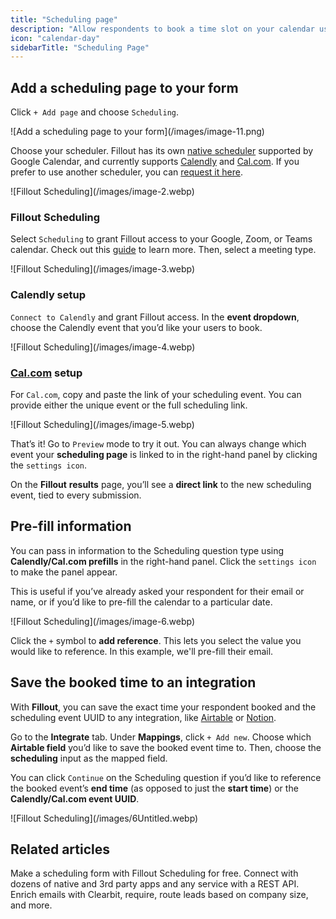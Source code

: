 ```yaml
---
title: "Scheduling page"
description: "Allow respondents to book a time slot on your calendar using Fillout Scheduling, Calendly, or Cal.com, directly from your Fillout form. Optionally pre-fill fields and save booking data to your integrations."
icon: "calendar-day"
sidebarTitle: "Scheduling Page"
---
```


## Add a scheduling page to your form

Click `+ Add page` and choose `Scheduling`.

<Frame>
  ![Add a scheduling page to your form](/images/image-11.png)
</Frame>

Choose your scheduler. Fillout has its own [native scheduler](/help) supported by Google Calendar, and currently supports [Calendly](https://calendly.com/) and [Cal.com](https://cal.com/). If you prefer to use another scheduler, you can [request it here](https://forms.fillout.com/t/c85QiJrD7Vus).

<Frame>
  ![Fillout Scheduling](/images/image-2.webp)
</Frame>

### Fillout Scheduling

Select `Scheduling` to grant Fillout access to your Google, Zoom, or Teams calendar. Check out this [guide](/help/fillout-scheduling-intro) to learn more. Then, select a meeting type.

<Frame>
  ![Fillout Scheduling](/images/image-3.webp)
</Frame>

### **Calendly setup**

`Connect to Calendly` and grant Fillout access. In the **event dropdown**, choose the Calendly event that you’d like your users to book.

<Frame>
  ![Fillout Scheduling](/images/image-4.webp)
</Frame>

### [Cal.com](http://cal.com/) setup

For `Cal.com`, copy and paste the link of your scheduling event. You can provide either the unique event or the full scheduling link.

<Frame>
  ![Fillout Scheduling](/images/image-5.webp)
</Frame>

That’s it\! Go to `Preview` mode to try it out. You can always change which event your **scheduling page** is linked to in the right-hand panel by clicking the `settings icon`.

On the **Fillout** **results** page, you’ll see a **direct link** to the new scheduling event, tied to every submission.

## Pre-fill information

You can pass in information to the Scheduling question type using **Calendly/Cal.com prefills** in the right-hand panel. Click the `settings icon` to make the panel appear.

This is useful if you’ve already asked your respondent for their email or name, or if you’d like to pre-fill the calendar to a particular date.

<Frame>
  ![Fillout Scheduling](/images/image-6.webp)
</Frame>

Click the `+` symbol to **add reference**. This lets you select the value you would like to reference. In this example, we'll pre-fill their email.

## Save the booked time to an integration

With **Fillout**, you can save the exact time your respondent booked and the scheduling event UUID to any integration, like [Airtable](/help/airtable) or [Notion](/help/notion-update-form).

Go to the **Integrate** tab. Under **Mappings**, click `+ Add new`. Choose which **Airtable field** you’d like to save the booked event time to. Then, choose the **scheduling** input as the mapped field.

You can click `Continue` on the Scheduling question if you’d like to reference the booked event’s **end time** (as opposed to just the **start time**) or the **Calendly/Cal.com event UUID**.

<Frame>
  ![Fillout Scheduling](/images/6Untitled.webp)
</Frame>

## Related articles

<CardGroup cols={3}>
  <Card title="Getting started with Fillout Scheduling" icon="calendar-pen" iconType="regular" color="#FFC738" href="/help/fillout-scheduling-intro">
    Make a scheduling form with Fillout Scheduling for free.
  </Card>
  <Card title="Integrations" icon="link" iconType="regular" color="#FFC738" href="/help/integrations">
    Connect with dozens of native and 3rd party apps and any service with a REST API.
  </Card>
  <Card title="Conversion Kit" icon="chart-user" iconType="regular" color="#FFC738" href="/help/conversion-kit-workflows">
    Enrich emails with Clearbit, require, route leads based on company size, and more.
  </Card>
</CardGroup>